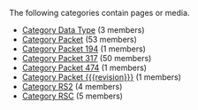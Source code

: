 <!-- DO NOT EDIT THIS FILE, CODE AUTOMATICALLY GENERATED BY category.sh -->
The following categories contain pages or media.
* [[Category Data Type]] (3 members)
* [[Category Packet]] (53 members)
* [[Category Packet 194]] (1 members)
* [[Category Packet 317]] (50 members)
* [[Category Packet 474]] (1 members)
* [[Category Packet {{{revision}}}]] (1 members)
* [[Category RS2]] (4 members)
* [[Category RSC]] (5 members)

